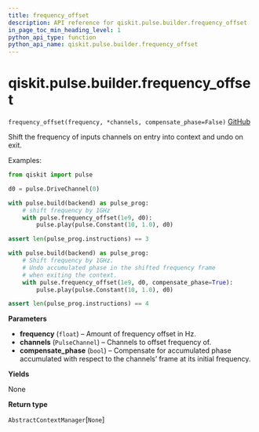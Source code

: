 ```yaml
---
title: frequency_offset
description: API reference for qiskit.pulse.builder.frequency_offset
in_page_toc_min_heading_level: 1
python_api_type: function
python_api_name: qiskit.pulse.builder.frequency_offset
---
```


# qiskit.pulse.builder.frequency\_offset

<span id="qiskit.pulse.builder.frequency_offset" />

`frequency_offset(frequency, *channels, compensate_phase=False)` [GitHub](https://github.com/qiskit/qiskit/tree/stable/0.18/qiskit/pulse/builder.py "view source code")

Shift the frequency of inputs channels on entry into context and undo on exit.

Examples:

```python
from qiskit import pulse

d0 = pulse.DriveChannel(0)

with pulse.build(backend) as pulse_prog:
    # shift frequency by 1GHz
    with pulse.frequency_offset(1e9, d0):
        pulse.play(pulse.Constant(10, 1.0), d0)

assert len(pulse_prog.instructions) == 3

with pulse.build(backend) as pulse_prog:
    # Shift frequency by 1GHz.
    # Undo accumulated phase in the shifted frequency frame
    # when exiting the context.
    with pulse.frequency_offset(1e9, d0, compensate_phase=True):
        pulse.play(pulse.Constant(10, 1.0), d0)

assert len(pulse_prog.instructions) == 4
```

**Parameters**

*   **frequency** (`float`) – Amount of frequency offset in Hz.
*   **channels** (`PulseChannel`) – Channels to offset frequency of.
*   **compensate\_phase** (`bool`) – Compensate for accumulated phase accumulated with respect to the channels’ frame at its initial frequency.

**Yields**

None

**Return type**

`AbstractContextManager`\[`None`]

